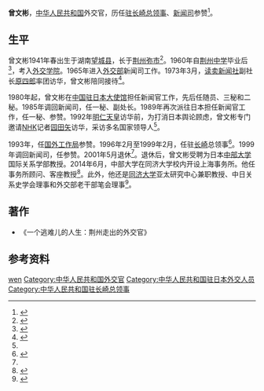 '''曾文彬'''{{BD|1941年|}}，[[中华人民共和国|中华人民共和国]]外交官，历任[[中国驻长崎总领事列表|驻长崎总领事]]、[[中华人民共和国外交部新闻司|新闻司]]参赞<ref name="resume">{{cite news |author= |url=http://news.sina.com.cn/w/2009-08-21/075616161078s.shtml |title=两处石碑 一样期望——曾文彬请松尾孝和讲述“日中不再战”立碑经过 |newspaper=文汇报 |date=2009-08-21 |accessdate=2021-01-18 |archive-date=2021-01-24 |archive-url=https://web.archive.org/web/20210124155033/http://news.sina.com.cn/w/2009-08-21/075616161078s.shtml |dead-url=no }}</ref>。

==生平==
曾文彬1941年春出生于湖南[[望城县|望城县]]，长于[[荆州区|荆州]][[弥市|弥市]]<ref>{{cite web |url=http://wqj.jingzhou.gov.cn/z/xinwenzhongxin/gongzuodongtai/2017-10-16/1196.html |title=退休外交官回乡献爱心 |publisher=荆州市人民政府外事办公室 |date=2017-10-16 |accessdate=2021-01-18 |archive-date=2021-01-22 |archive-url=https://web.archive.org/web/20210122031321/http://wqj.jingzhou.gov.cn/z/xinwenzhongxin/gongzuodongtai/2017-10-16/1196.html |dead-url=no }}</ref>。1960年自[[荆州中学|荆州中学]]毕业后<ref>{{cite news |title=图文 |url=http://news.cnchu.com/jzrb/html/2015-10/12/content_240191.htm?div=-1 |newspaper=荆州日报 |date=2015-10-12 |accessdate=2021-01-18 |archive-date=2021-01-27 |archive-url=https://web.archive.org/web/20210127194637/http://news.cnchu.com/jzrb/html/2015-10/12/content_240191.htm?div=-1 |dead-url=no }}</ref>，考入[[外交学院|外交学院]]。1965年进入[[中华人民共和国外交部|外交部]]新闻司工作。1973年3月，[[读卖新闻社|读卖新闻社]]副社长[[原四郎|原四郎]]率团访华，曾文彬陪同接待<ref name="interview">{{cite news |author=陈建军 |url=http://japan.people.com.cn/n/2015/0715/c35469-27307814.html |title=原中国驻长崎总领事曾文彬：大力促进中日民间交流 实现合作共赢 |publisher=人民网-日本频道 |date=2015-07-15 |accessdate=2021-01-18 |archive-date=2021-01-22 |archive-url=https://web.archive.org/web/20210122061018/http://japan.people.com.cn/n/2015/0715/c35469-27307814.html |dead-url=no }}</ref>。

1980年起，曾文彬在[[中国驻日本大使馆|中国驻日本大使馆]]担任新闻官工作，先后任随员、三秘和二秘。1985年调回新闻司，任一秘、副处长。1989年再次派往日本担任新闻官工作，任一秘、参赞。1992年[[明仁天皇|明仁天皇]]访华前，为打消日本舆论顾虑，曾文彬专门邀请[[NHK|NHK]]记者[[园田矢|园田矢]]访华，采访多名国家领导人<ref name="interview"/>。

1993年，任[[中国共产党外交部机关委员会|国外工作局]]参赞。1996年2月至1999年2月，任驻[[长崎市|长崎]]总领事<ref>{{cite web |url=https://www.fmprc.gov.cn/web/ziliao_674904/wjrw_674925/2176_674955/yz/t9312.shtml |title=驻长崎总领事馆历任总领事 |publisher=中华人民共和国外交部  |date= |accessdate=2021-01-18 }}</ref>。1999年调回新闻司，任参赞。2001年5月退休<ref name="resume"/>。退休后，曾文彬受聘为日本[[中部大学|中部大学]]国际关系学部教授。2014年6月，中部大学在同济大学校内开设上海事务所。他任事务所顾问、客座教授<ref>{{ja}}{{cite web |url=https://www3.chubu.ac.jp/china_affairs/shanghai_office/ |title=中部大学上海事務所（中国・上海市） |publisher=中部大学 |date= |accessdate=2021-01-18 }}</ref>。此外，他还是[[同济大学|同济大学]]亚太研究中心兼职教授、中日关系史学会理事和外交部老干部笔会理事<ref>{{cite web |url=http://fl.yangtzeu.edu.cn/info/1076/4952.htm |title=长江外语讲坛（2019年第六讲） |publisher=长江大学外国语学院 |date=2019-04-23 |accessdate=2021-01-18 |archive-date=2021-01-22 |archive-url=https://web.archive.org/web/20210122055122/http://fl.yangtzeu.edu.cn/info/1076/4952.htm |dead-url=no }}</ref>。

==著作==
* 《一个逃难儿的人生：荆州走出的外交官》

==参考资料==
{{reflist}}

{{start box}}
{{s-dip}}
{{succession box|[[孙平_(中国外交官)|孙平]]|[[张焕忠|张焕忠]]|[[中国驻长崎总领事列表|中华人民共和国驻长崎总领事]]|1996年2月－1999年2月}}
{{end box}}

{{DEFAULTSORT:zeng wenbin}}

[[Category:曾姓|wen]]
[[Category:中华人民共和国外交官|Category:中华人民共和国外交官]]
[[Category:中华人民共和国驻日本外交人员|Category:中华人民共和国驻日本外交人员]]
[[Category:中华人民共和国驻长崎总领事|Category:中华人民共和国驻长崎总领事]]